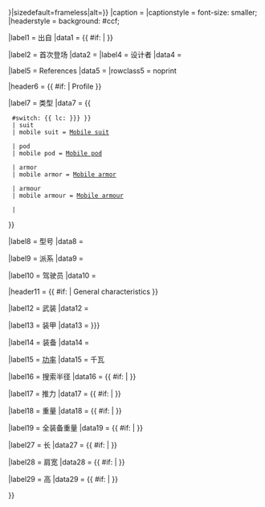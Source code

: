 {{Infobox
|bodystyle    = border-spacing: 2px 3px;
|above        = {{ifempty|{{{name<includeonly>|</includeonly>}}}|{{PAGENAME}}}}
|abovestyle   = background: #ccf;
|image        = {{#invoke:InfoboxImage|InfoboxImage|image={{{image<includeonly>|</includeonly>}}}|size={{{image_size|{{{imagesize|}}}}}}|sizedefault=frameless|alt={{{alt|}}}}}
|caption      = {{{caption<includeonly>|</includeonly>}}}
|captionstyle = font-size: smaller;
|headerstyle  = background: #ccf;

|label1    = 出自
|data1     = {{ #if: {{{series<includeonly>|</includeonly>}}} | ''{{{series}}}'' }}

|label2    = 首次登场
|data2     = {{{first<includeonly>|</includeonly>}}}
<!--
|label3    = Last appearance
|data3     = {{{last<includeonly>|</includeonly>}}}
-->
|label4    = 设计者
|data4     = {{{designer<includeonly>|</includeonly>}}}

|label5    = References
|data5     = {{{references<includeonly>|</includeonly>}}}
|rowclass5 = noprint

|header6   = {{ #if: {{{class<includeonly>|</includeonly>}}} {{{designation|}}} {{{faction|}}} {{{pilot|}}} | Profile }}

|label7    = 类型
|data7     = {{
  #switch: {{ lc: {{{class|{{{生産形態|}}}}}} }}
  | suit
  | mobile suit = [[Mobile weapons#Mobile suits|Mobile suit]]

  | pod
  | mobile pod = [[Mobile weapons#Mobile pods|Mobile pod]]

  | armor
  | mobile armor = [[Mobile weapons#Mobile armour|Mobile armor]]

  | armour
  | mobile armour = [[Mobile weapons#Mobile armour|Mobile armour]]

  | {{{class<includeonly>|</includeonly>}}}
}}

|label8    = 型号
|data8     = {{{designation<includeonly>|</includeonly>}}}

|label9    = 派系
|data9     = {{{faction<includeonly>|</includeonly>}}}

|label10   = 驾驶员
|data10    = {{{pilot<includeonly>|</includeonly>}}}

|header11   = {{ #if: {{{armaments<includeonly>|</includeonly>}}} {{{defenses|}}}{{{defences|}}} {{{equipment|}}} {{{power|}}} {{{mass|}}} {{{length|}}} {{{width|}}} {{{height|}}} | General characteristics }}

|label12   = 武装
|data12    = {{{armaments<includeonly>|</includeonly>}}}

|label13   = 装甲
|data13    = {{{defences|{{{defenses<includeonly>|</includeonly>}}}}}}

|label14   = 装备
|data14    = {{{equipment<includeonly>|</includeonly>}}}

|label15   = [[功率]]
|data15    = {{{power<includeonly>|</includeonly>}}}千瓦



|label16   = 搜索半径
|data16    = {{ #if: {{{sensor range<includeonly>|</includeonly>}}} | {{Convert|{{{sensor range|0}}}|km|mi|abbr=on}} }}

|label17   = 推力
|data17    = {{ #if: {{{mass<includeonly>|</includeonly>}}} | {{Convert|{{{mass<noinclude>|0</noinclude>}}}|kg|ton|abbr=on}} }}

|label18   = 重量
|data18    = {{ #if: {{{mass<includeonly>|</includeonly>}}} | {{Convert|{{{mass<noinclude>|0</noinclude>}}}|t|ton|abbr=on}} }}

|label19   = 全装备重量
|data19    = {{ #if: {{{mass<includeonly>|</includeonly>}}} | {{Convert|{{{mass<noinclude>|0</noinclude>}}}|t|ton|abbr=on}} }}

|label27   = 长
|data27    = {{ #if: {{{length<includeonly>|</includeonly>}}} | {{Convert|{{{length|0}}}|m|ft|abbr=on}} }}

|label28   = 肩宽
|data28    = {{ #if: {{{width<includeonly>|</includeonly>}}} | {{Convert|{{{width|0}}}|m|ft|abbr=on}} }}

|label29   = 高
|data29    = {{ #if: {{{height<includeonly>|</includeonly>}}} | {{Convert|{{{height|0}}}|m|ft|abbr=on}} }}

}}<noinclude>
{{Documentation}}&nbsp;
<!-- PLEASE ADD CATEGORIES AND INTERWIKIS TO THE /doc SUBPAGE, THANKS -->
</noinclude>